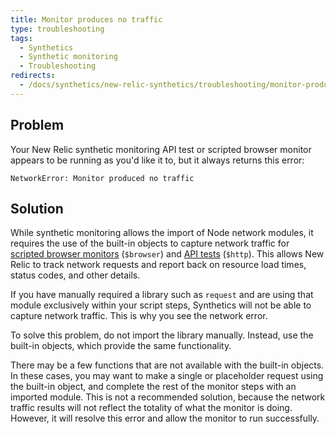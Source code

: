```yaml
---
title: Monitor produces no traffic
type: troubleshooting
tags:
  - Synthetics
  - Synthetic monitoring
  - Troubleshooting
redirects:
  - /docs/synthetics/new-relic-synthetics/troubleshooting/monitor-produces-no-traffic
---
```


## Problem

Your New Relic synthetic monitoring API test or scripted browser monitor appears to be running as you'd like it to, but it always returns this error:

`NetworkError: Monitor produced no traffic`

## Solution

While synthetic monitoring allows the import of Node network modules, it requires the use of the built-in objects to capture network traffic for [scripted browser monitors](/docs/synthetics/new-relic-synthetics/scripting-monitors/writing-scripted-browsers) (`$browser`) and [API tests](/docs/synthetics/new-relic-synthetics/scripting-monitors/write-api-tests) (`$http`). This allows New Relic to track network requests and report back on resource load times, status codes, and other details.

If you have manually required a library such as `request` and are using that module exclusively within your script steps, Synthetics will not be able to capture network traffic. This is why you see the network error.

To solve this problem, do not import the library manually. Instead, use the built-in objects, which provide the same functionality.

There may be a few functions that are not available with the built-in objects. In these cases, you may want to make a single or placeholder request using the built-in object, and complete the rest of the monitor steps with an imported module. This is not a recommended solution, because the network traffic results will not reflect the totality of what the monitor is doing. However, it will resolve this error and allow the monitor to run successfully.
